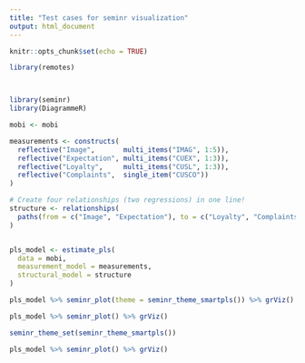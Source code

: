 ```yaml
---
title: "Test cases for seminr visualization"
output: html_document
---
```


```r
knitr::opts_chunk$set(echo = TRUE)

library(remotes)



library(seminr)
library(DiagrammeR)
```


```r
mobi <- mobi

measurements <- constructs(
  reflective("Image",       multi_items("IMAG", 1:5)),
  reflective("Expectation", multi_items("CUEX", 1:3)),
  reflective("Loyalty",     multi_items("CUSL", 1:3)),
  reflective("Complaints",  single_item("CUSCO"))
)

# Create four relationships (two regressions) in one line!
structure <- relationships(
  paths(from = c("Image", "Expectation"), to = c("Loyalty", "Complaints"))
)


pls_model <- estimate_pls(
  data = mobi,
  measurement_model = measurements,
  structural_model = structure
)
```


```r
pls_model %>% seminr_plot(theme = seminr_theme_smartpls()) %>% grViz()

pls_model %>% seminr_plot() %>% grViz()

seminr_theme_set(seminr_theme_smartpls())

pls_model %>% seminr_plot() %>% grViz()

```




